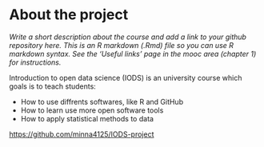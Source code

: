 
# About the project

*Write a short description about the course and add a link to your github repository here. This is an R markdown (.Rmd) file so you can use R markdown syntax. See the 'Useful links' page in the mooc area (chapter 1) for instructions.*

Introduction to open data science (IODS) is an university course which goals is to teach students:

- How to use diffrents softwares, like R and GitHub
- How to learn use more open software tools
- How to apply statistical methods to data

<https://github.com/minna4125/IODS-project>